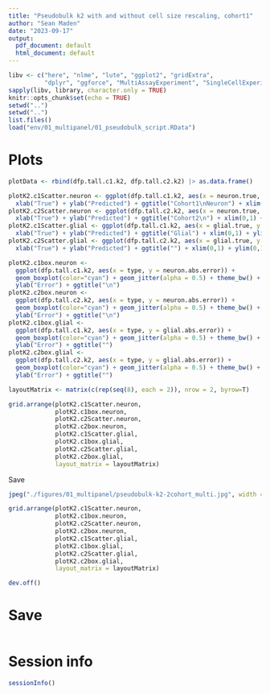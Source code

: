 ```yaml
---
title: "Pseudobulk k2 with and without cell size rescaling, cohort1"
author: "Sean Maden"
date: "2023-09-17"
output:
  pdf_document: default
  html_document: default
---
```


```r
libv <- c("here", "nlme", "lute", "ggplot2", "gridExtra", 
          "dplyr", "ggforce", "MultiAssayExperiment", "SingleCellExperiment")
sapply(libv, library, character.only = TRUE)
knitr::opts_chunk$set(echo = TRUE)
setwd("..")
setwd("..")
list.files()
load("env/01_multipanel/01_pseudobulk_script.RData")
```

# Plots

```r

plotData <- rbind(dfp.tall.c1.k2, dfp.tall.c2.k2) |> as.data.frame()

plotK2.c1Scatter.neuron <- ggplot(dfp.tall.c1.k2, aes(x = neuron.true, y = neuron.pred)) + geom_point() + theme_bw() + theme(axis.text.x = element_text(angle = 45,hjust=1)) + facet_wrap(~type) + geom_abline(slope = 1) +
  xlab("True") + ylab("Predicted") + ggtitle("Cohort1\nNeuron") + xlim(0,1) + ylim(0,1)
plotK2.c2Scatter.neuron <- ggplot(dfp.tall.c2.k2, aes(x = neuron.true, y = neuron.pred)) + geom_point() + theme_bw() + theme(axis.text.x = element_text(angle = 45,hjust=1)) + facet_wrap(~type) + geom_abline(slope = 1) +
  xlab("True") + ylab("Predicted") + ggtitle("Cohort2\n") + xlim(0,1) + ylim(0,1)
plotK2.c1Scatter.glial <- ggplot(dfp.tall.c1.k2, aes(x = glial.true, y = glial.pred)) + geom_point() + theme_bw() + theme(axis.text.x = element_text(angle = 45,hjust=1)) + facet_wrap(~type) + geom_abline(slope = 1) +
  xlab("True") + ylab("Predicted") + ggtitle("Glial") + xlim(0,1) + ylim(0,1)
plotK2.c2Scatter.glial <- ggplot(dfp.tall.c2.k2, aes(x = glial.true, y = glial.pred)) + geom_point() + theme_bw() + theme(axis.text.x = element_text(angle = 45,hjust=1)) + facet_wrap(~type) + geom_abline(slope = 1) +
  xlab("True") + ylab("Predicted") + ggtitle("") + xlim(0,1) + ylim(0,1)

plotK2.c1box.neuron <- 
  ggplot(dfp.tall.c1.k2, aes(x = type, y = neuron.abs.error)) +
  geom_boxplot(color="cyan") + geom_jitter(alpha = 0.5) + theme_bw() + theme(axis.text.x = element_text(angle = 45,hjust=1), axis.title.x = element_blank()) + xlab("Type") + 
  ylab("Error") + ggtitle("\n")
plotK2.c2box.neuron <- 
  ggplot(dfp.tall.c2.k2, aes(x = type, y = neuron.abs.error)) +
  geom_boxplot(color="cyan") + geom_jitter(alpha = 0.5) + theme_bw() + theme(axis.text.x = element_text(angle = 45,hjust=1), axis.title.x = element_blank()) + xlab("Type") + 
  ylab("Error") + ggtitle("\n")
plotK2.c1box.glial <- 
  ggplot(dfp.tall.c1.k2, aes(x = type, y = glial.abs.error)) +
  geom_boxplot(color="cyan") + geom_jitter(alpha = 0.5) + theme_bw() + theme(axis.text.x = element_text(angle = 45,hjust=1)) + xlab("Type") + 
  ylab("Error") + ggtitle("")
plotK2.c2box.glial <- 
  ggplot(dfp.tall.c2.k2, aes(x = type, y = glial.abs.error)) +
  geom_boxplot(color="cyan") + geom_jitter(alpha = 0.5) + theme_bw() + theme(axis.text.x = element_text(angle = 45,hjust=1)) + xlab("Type") + 
  ylab("Error") + ggtitle("")

```

```r

layoutMatrix <- matrix(c(rep(seq(8), each = 2)), nrow = 2, byrow=T)

grid.arrange(plotK2.c1Scatter.neuron,
             plotK2.c1box.neuron,
             plotK2.c2Scatter.neuron,
             plotK2.c2box.neuron,
             plotK2.c1Scatter.glial,
             plotK2.c1box.glial,
             plotK2.c2Scatter.glial,
             plotK2.c2box.glial,
             layout_matrix = layoutMatrix)

```
Save

```r

jpeg("./figures/01_multipanel/pseudobulk-k2-2cohort_multi.jpg", width = 8, height = 4, units = "in", res = 400)

grid.arrange(plotK2.c1Scatter.neuron,
             plotK2.c1box.neuron,
             plotK2.c2Scatter.neuron,
             plotK2.c2box.neuron,
             plotK2.c1Scatter.glial,
             plotK2.c1box.glial,
             plotK2.c2Scatter.glial,
             plotK2.c2box.glial,
             layout_matrix = layoutMatrix)

dev.off()

```

# Save

```r
```

# Session info

```r
sessionInfo()
```